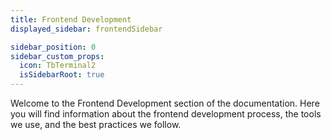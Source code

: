 ```yaml
---
title: Frontend Development
displayed_sidebar: frontendSidebar

sidebar_position: 0
sidebar_custom_props:
  icon: TbTerminal2
  isSidebarRoot: true
---
```

Welcome to the Frontend Development section of the documentation. 
Here you will find information about the frontend development process, the tools we use, and the best practices we follow.


